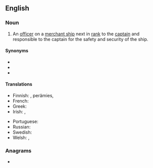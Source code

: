 ==English==
{{wikipedia}}

===Noun===
{{en-noun}}

# {{lb|en|nautical}} An [[officer]] on a [[merchant ship]] next in [[rank]] to the [[captain]] and responsible to the captain for the safety and security of the ship.

====Synonyms====
* {{l|en|chief officer}}
* {{l|en|chief mate}}
* {{l|en|first officer}}

====Translations====
{{trans-top|nautical: officer next in rank to the captain}}
* Finnish: {{t+|fi|perämies}}, {{t+|fi|ensimmäinen}} perämies, {{t+|fi|yliperämies}}
* French: {{t+|fr|second|m}}
* Greek: {{t+|el|ύπαρχος|m|sc=Grek}}
* Irish: {{t|ga|ardmháta|m}}, {{t|ga|céad mháta|m}}
{{trans-mid}}
* Portuguese: {{t+|pt|imediato|m}}
* Russian: {{t|ru|помо́щник капита́на|m}}
* Swedish: {{t|sv|förste styrman|c}}
* Welsh: {{t|cy|mêt|m}}, {{t|cy|mêts|m-p}}
{{trans-bottom}}

===Anagrams===
* {{anagrams|en|a=aefimrstt|first team}}